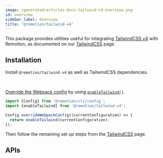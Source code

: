 ```yaml
---
image: /generated/articles-docs-tailwind-v4-overview.png
id: overview
sidebar_label: Overview
title: '@remotion/tailwind-v4'
---
```



This package provides utilities useful for integrating [TailwindCSS v4](https://tailwindcss.com/) with Remotion, as documented on our [TailwindCSS](/docs/tailwind) page.

## Installation

Install `@remotion/tailwind-v4` as well as TailwindCSS dependencies.

<Installation pkg="@remotion/tailwind-v4" />

<br />

[Override the Webpack config](/docs/webpack) by using [`enableTailwind()`](/docs/tailwind/enable-tailwind).

```ts twoslash title="remotion.config.ts"
import {Config} from '@remotion/cli/config';
import {enableTailwind} from '@remotion/tailwind-v4';

Config.overrideWebpackConfig((currentConfiguration) => {
  return enableTailwind(currentConfiguration);
});
```

Then follow the remaining set up steps from the [TailwindCSS](/docs/tailwind) page.

## APIs

<TableOfContents />
